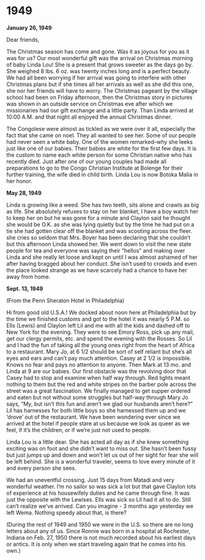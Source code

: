 ﻿# 1949

**January 26, 1949**

Dear friends,

The Christmas season has come and gone. Was it as joyous for you as it was for us? Our most wonderful gift was the arrival on Christmas morning of baby Linda Lou! She is a present that grows sweeter as the days go by. She weighed 8 lbs. 6 oz. was twenty inches long and is a perfect beauty. We had all been worrying if her arrival was going to interfere with other Christmas plans but if she times all her arrivals as well as she did this one, she nor her friends will have to worry. The Christmas pageant by the village school had been on Friday afternoon, then the Christmas story in pictures was shown in an outside service on Christmas eve after which we missionaries had our gift exchange and a little party. Than Linda arrived at 10:00 A.M. and that night all enjoyed the annual Christmas dinner.

The Congolese were almost as tickled as we were over it all, especially the fact that she came on noel. They all wanted to see her. Some of our people had never seen a white baby. One of the women remarked--why she leeks just like one of our babies. Their babies are white for the first few days. It is the custom to name each white person for some Christian native who has recently died. Just after one of our young couples had made all preparations to go to the Congo Christian Institute at Bolenge for their further training, the wife died in child birth. Linda Lou is now Botoka Malia in her honor.


**May 28, 1949**

Linda is growing like a weed. She has two teeth, sits alone and crawls as big as life. She absolutely refuses to stay on her blanket, I have a boy watch her to keep her on but he was gone for a minute and Claylon said he thought she would be O.K. as she was lying quietly but by the time he had put on a tie she
had gotten clear off the blanket and was scooting across the fleer. she cries so seldom that Mrs. Boyer has been declaring that she couldn't but this afternoon Linda showed her. We went down to visit the new state people for tea and everyone was saying their "hellos" and making over Linda and she really let loose and kept on until I was almost ashamed of her after having bragged about her conduct. She isn't used to crowds and even the place looked strange as we have scarcely had a chance to have her away from home.


**Sept. 13, 1949**

(From the Penn Sheraton Hotel in Philadelphia)

Hi from good old U.S.A.! We docked about noon here at Philadelphia but by the time we finished customs and got to the hotel it was nearly 5 P.M. so Ells (Lewis) and Claylon left Lil and me with all the kids and dashed off to New York for the evening. They were to see Emory Ross, pick up any mail, get our clergy permits, etc. and spend the evening with the Rosses. So Lil and I had the fun of taking all the young ones right from the heart of Africa to a restaurant. Mary Jo, at 6 1/2 should be sort of self reliant but she's all eyes and ears and can't pay much attention. Casey at 2 1/2 is impossible. Knows no fear and pays no attention to anyone. Then Mark at 13 mo. and Linda at 9 are our babies. Our first obstacle was the revolving door that Casey had to stop and examine when half way through. Red lights meant nothing to them but the red and white stripes on the barber pole across the street was a great fascination. We finally managed to get supper ordered and eaten but not without some struggles but half-way through Mary Jo says, "My, but isn't this fun and aren't we glad our husbands aren't here?" Lil has harnesses for both little boys so she harnessed them up and we 'drove' out of the restaurant. We have been wondering ever since we arrived at the hotel if people stare at us because we look as queer as we feel, if it's the children, or if we're just not used to people.

Linda Lou is a little dear. She has acted all day as if she knew something exciting was on foot and she didn't want to miss out. She hasn't been fussy but just jumps up and down and won't let us out of her sight for fear she will be left behind. She is a wonderful traveler, seems to love every minute of it and every person she sees.

We had an uneventful crossing. Just 15 days from Matadi and very wonderful weather. I'm no sailor so was sick a lot but that gave Claylon lots of experience at his housewifely duties and he came through fine. It was just the opposite with the Lewises. Ells was sick so Lil had it all to do. Still can't realize we've arrived. Can you imagine - 3 months ago yesterday we left Wema. Nothing speedy about that, is there?

(During the rest of 1949 and 1950 we were in the U.S. so there are no long letters about any of us. Since Ronnie was born in a hospital at Rochester, Indiana on Feb. 27, 1950 there is not much recorded about his earliest days or antics. It is only when we start traveling again that he comes into his own.)